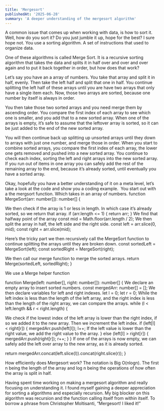 ```yaml
---
title: 'Mergesort'
publishedAt: '2025-06-28'
summary: 'A deeper understanding of the mergesort algorithm'
---
```


A common issue that comes up when working with data, is how to sort it. Well, how do you sort it? Do you just jumble it up, hope for the best? I sure hope not. You use a sorting algorithm. A set of instructions that used to organize data. 

One of these algorithms is called Merge Sort. It is a recursive sorting algorithm that takes the data and splits it in half over and over and over again and to put it back together in order, but how does that work?

Let’s say you have an a array of numbers. You take that array and split it in half, evenly. Then take the left half and split that one in half. You continue splitting the left half of these arrays until you are have two arrays that only have a single item each. Now, those two arrays are sorted, because one number by itself is always in order. 

You then take those two sorted arrays and you need merge them by ascending order. You compare the first index of each array to see which one is smaller, and you add that to a new sorted array. When one of the arrays is empty, it’s safe to assume that the leftover array is sorted, so it can be just added to the end of the new sorted array. 

You will then continue back up splitting up unsorted arrays until they down to arrays with just one number, and merge those in order. When you start to combine sorted arrays, you compare the first index of each array, the lower one gets removed and pushed into a new sorted array. You continue to check each index, sorting the left and right arrays into the new sorted array. If you run out of items in one array you can safely add the rest of the remaining array to the end, because it’s already sorted, until eventually you have a sorted array.

Okay, hopefully you have a better understanding of it on a meta level, let’s take a look at the code and show you a coding example. 
You start out with a the mergsort function. Which takes in an array of numbers.
function MergeSort(arr: number[]): number[] {

We then check if the array is 1 or less in length. In which case it’s already sorted, so we return that array.
  if (arr.length <= 1) {
    return arr;
  }
We find that halfway point of the array
  const mid = Math.floor(arr.length / 2);
We then split the array in half, the left side and the right side.
  const left = arr.slice(0, mid);
  const right = arr.slice(mid);

Here’s the tricky part we then recursively call the MergeSort function to continue splitting the arrays until they are broken down.
  const sortedLeft = MergeSort(left);
  const sortedRight = MergeSort(right);

We then call our merge function to merge the sorted arrays.
  return Merge(sortedLeft, sortedRight);
}

We use a Merge helper function

function Merge(left: number[], right: number[]): number[] {
We declare an empty array to insert sorted numbers.
  const mergedArr: number[] = [];
We then declare variables for left and right indexes.
  let l = 0;
  let r = 0;
While the left index is less than the length of the left array, and the right index is less than the length of the right array, we can compare the arrays.
  while (l < left.length && r < right.length) {

We check if the lowest index of the left array is lower than the right index, if so we added it to the new array. Then we increment the left index.
    if (left[l] < right[r]) {
      mergedArr.push(left[l]);
      l++;
If the left value is lower than the right value, we add the right value to the array.
    } else (left[l] > right[r]) {
      mergedArr.push(right[r]);
      r++;
    }
  }
If one of the arrays is now empty, we can safely add the left over array to the new array, as it is already sorted.

  return mergedArr.concat(left.slice(l)).concat(right.slice(r));
}

How efficiently does Mergesort work? The notation is Big O(nlogn). The first n being the length of the array and log n being the operations of how often the array is split in half.

Having spent time working on making a mergesort algorithm and really focusing on understanding it. I found myself gaining a deeper appreciation for sorting a algorithms and especially recursion. My big blocker on this algorithm was recursion and the function calling itself from within itself. To borrow a phrase from Christopher Moltisanti, “Mergesort! I liked it!”







